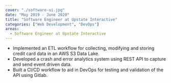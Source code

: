 ```yaml
---
cover: "./software-ui.jpg"
date: "May 2019 - June 2020"
title: "Software Engineer at Upstate Interactive"
categories: ["Web Development", "DevOps"]
areas:
  - Software Engineer at Upstate Interactive
---
```

- Implemented an ETL workflow for collecting, modifying and storing credit card data in an AWS S3 Data Lake.
- Developed a crash and error analytics system using REST API to capture and send event driven data.
- Built a CI/CD workflow to aid in DevOps for testing and validation of the API using Gitlab. 
